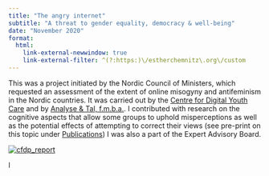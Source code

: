 ```yaml
---
title: "The angry internet"
subtitle: "A threat to gender equality, democracy & well-being"
date: "November 2020"
format: 
  html:
    link-external-newwindow: true
    link-external-filter: ^(?:https:)\/estherchemnitz\.org\/custom
---
```

This was a project initiated by the Nordic Council of Ministers, which requested an assessment of the extent of online misogyny and antifeminism in the Nordic countries. It was carried out by the [Centre for Digital Youth Care](https://cfdp.dk/){target="_blank"} and by [Analyse & Tal, f.m.b.a.](https://www.ogtal.dk/){target="_blank"}. I contributed with research on the cognitive aspects that allow some groups to uphold misperceptions as well as the potential effects of attempting to correct their views (see pre-print on this topic under [Publications](https://estherchemnitz.github.io/publications)) I was also a part of the Expert Advisory Board.

[![cfdp_report](project1_files/project1img/cfdp_img.png){fig-align="right"}](https://cfdp.dk/wp-content/uploads/2020/11/CFDP_the_angry_internet_ISSUE.pdf){target=“_blank”}

     
<!--#hvordan ændrer jeg previewet af det her? -->

<!--#hvordan laver jeg billedet til et link? Hvordan vælger jeg placeringen i markdown versionen? -->l